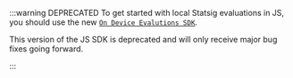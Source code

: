:::warning DEPRECATED
To get started with local Statsig evaluations in JS, you should use the new [`On Device Evalutions SDK`](/client/javascript-sdk).

This version of the JS SDK is deprecated and will only receive major bug fixes going forward.

:::